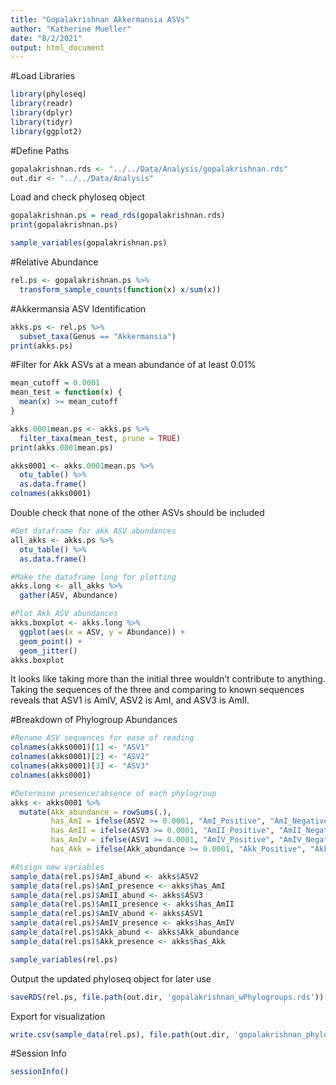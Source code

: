 ```yaml
---
title: "Gopalakrishnan Akkermansia ASVs"
author: "Katherine Mueller"
date: "8/2/2021"
output: html_document
---
```


#Load Libraries
```r
library(phyloseq)
library(readr)
library(dplyr)
library(tidyr)
library(ggplot2)
```

#Define Paths
```r
gopalakrishnan.rds <- "../../Data/Analysis/gopalakrishnan.rds"
out.dir <- "../../Data/Analysis"
```

Load and check phyloseq object
```r
gopalakrishnan.ps = read_rds(gopalakrishnan.rds)
print(gopalakrishnan.ps)
```

```r
sample_variables(gopalakrishnan.ps)
```

#Relative Abundance
```r
rel.ps <- gopalakrishnan.ps %>%
  transform_sample_counts(function(x) x/sum(x))
```

#Akkermansia ASV Identification
```r
akks.ps <- rel.ps %>%
  subset_taxa(Genus == "Akkermansia")
print(akks.ps)
```

#Filter for Akk ASVs at a mean abundance of at least 0.01%
```r
mean_cutoff = 0.0001
mean_test = function(x) {
  mean(x) >= mean_cutoff
}

akks.0001mean.ps <- akks.ps %>%
  filter_taxa(mean_test, prune = TRUE)
print(akks.0001mean.ps)
```

```r
akks0001 <- akks.0001mean.ps %>%
  otu_table() %>%
  as.data.frame()
colnames(akks0001)
```

Double check that none of the other ASVs should be included
```r
#Get dataframe for akk ASV abundances
all_akks <- akks.ps %>%
  otu_table() %>%
  as.data.frame()

#Make the dataframe long for plotting
akks.long <- all_akks %>%
  gather(ASV, Abundance)

#Plot Akk ASV abundances
akks.boxplot <- akks.long %>%
  ggplot(aes(x = ASV, y = Abundance)) +
  geom_point() +
  geom_jitter()
akks.boxplot
```

It looks like taking more than the initial three wouldn't contribute to anything.
Taking the sequences of the three and comparing to known sequences reveals that ASV1 is AmIV, ASV2 is AmI, and ASV3 is AmII.

#Breakdown of Phylogroup Abundances
```r
#Rename ASV sequences for ease of reading
colnames(akks0001)[1] <- "ASV1"
colnames(akks0001)[2] <- "ASV2"
colnames(akks0001)[3] <- "ASV3"
colnames(akks0001)
```

```r
#Determine presence/absence of each phylogroup
akks <- akks0001 %>%
  mutate(Akk_abundance = rowSums(.),
         has_AmI = ifelse(ASV2 >= 0.0001, "AmI_Positive", "AmI_Negative"),
         has_AmII = ifelse(ASV3 >= 0.0001, "AmII_Positive", "AmII_Negative"),
         has_AmIV = ifelse(ASV1 >= 0.0001, "AmIV_Positive", "AmIV_Negative"),
         has_Akk = ifelse(Akk_abundance >= 0.0001, "Akk_Positive", "Akk_Negative"))

#Assign new variables
sample_data(rel.ps)$AmI_abund <- akks$ASV2
sample_data(rel.ps)$AmI_presence <- akks$has_AmI
sample_data(rel.ps)$AmII_abund <- akks$ASV3
sample_data(rel.ps)$AmII_presence <- akks$has_AmII
sample_data(rel.ps)$AmIV_abund <- akks$ASV1
sample_data(rel.ps)$AmIV_presence <- akks$has_AmIV
sample_data(rel.ps)$Akk_abund <- akks$Akk_abundance
sample_data(rel.ps)$Akk_presence <- akks$has_Akk
```

```r
sample_variables(rel.ps)
```

Output the updated phyloseq object for later use
```r
saveRDS(rel.ps, file.path(out.dir, 'gopalakrishnan_wPhylogroups.rds'))
```

Export for visualization
```r
write.csv(sample_data(rel.ps), file.path(out.dir, 'gopalakrishnan_phylogroup_dataframe.csv'))
```

#Session Info
```r
sessionInfo()
```
